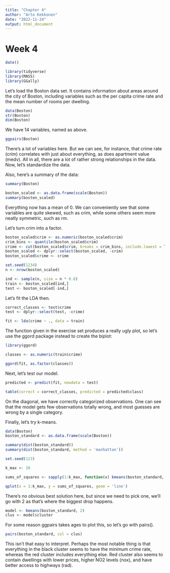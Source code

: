 ```yaml
---
title: "Chapter 4"
author: "Arto Kekkonen"
date: "2022-11-24"
output: html_document
---
```


# Week 4

```r
date()
```

```r
library(tidyverse)
library(MASS)
library(GGally)
```

Let's load the Boston data set. It contains information about areas around the city of Boston, including variables such as the per capita crime rate and the mean number of rooms per dwelling.

```r
data(Boston)
str(Boston)
dim(Boston)
```
We have 14 variables, named as above.

```r
ggpairs(Boston)
```

There's a lot of variables here. But we can see, for instance, that crime rate (crim) correlates with just about everything, as does apartment value (medv). All in all, there are a lot of rather strong relationships in the data. Now, let's standardize the data.

Also, here's a summary of the data:

```r
summary(Boston)
```


```r
boston_scaled <- as.data.frame(scale(Boston))
summary(boston_scaled)

```
Everything now has a mean of 0. We can conveniently see that some variables are quite skewed, such as crim, while some others seem more neatly symmetric, such as rm.

Let's turn crim into a factor.

```r
boston_scaled$crim <- as.numeric(boston_scaled$crim)
crim_bins <- quantile(boston_scaled$crim)
crime <- cut(boston_scaled$crim, breaks = crim_bins, include.lowest = TRUE, labels = c('low', 'med_low', 'med_high', 'high'))
boston_scaled <- dplyr::select(boston_scaled, -crim)
boston_scaled$crime <- crime

set.seed(1234)
n <- nrow(boston_scaled)

ind <- sample(n, size = n * 0.8)
train <- boston_scaled[ind,]
test <- boston_scaled[-ind,]

```

Let's fit the LDA then.

```r
correct_classes <- test$crime
test <- dplyr::select(test, -crime)

fit <- lda(crime ~ ., data = train)
```

The function given in the exercise set produces a really ugly plot, so let's use the ggord package instead to create the biplot:

```r
library(ggord)

classes <- as.numeric(train$crime)

ggord(fit, as.factor(classes))
```
Next, let's test our model.

```r
predicted <- predict(fit, newdata = test)

table(correct = correct_classes, predicted = predicted$class)

```
On the diagonal, we have correctly categorized observations. One can see that the model gets few observations totally wrong, and most guesses are wrong by a single category.

Finally, let's try k-means.

```r
data(Boston)
boston_standard <- as.data.frame(scale(Boston))

summary(dist(boston_standard))
summary(dist(boston_standard, method = 'manhattan'))
```
```r
set.seed(123)

k_max <- 10

sums_of_squares <- sapply(1:k_max, function(x) kmeans(boston_standard, x)$tot.withinss)

qplot(x = 1:k_max, y = sums_of_squares, geom = 'line')
```
There's no obvious best solution here, but since we need to pick one, we'll go with 2 as that's where the biggest drop happens.

```r
model <- kmeans(boston_standard, 2)
clus <- model$cluster
```

For some reason ggpairs takes ages to plot this, so let's go with pairs(). 

```r
pairs(boston_standard, col = clus)
```
This isn't that easy to interpret. Perhaps the most notable thing is that everything in the black cluster seems to have the minimum crime rate, whereas the red cluster includes everything else. Red cluster also seems to contain dwellings with lower prices, higher NO2 levels (nox), and have better access to highways (rad).




